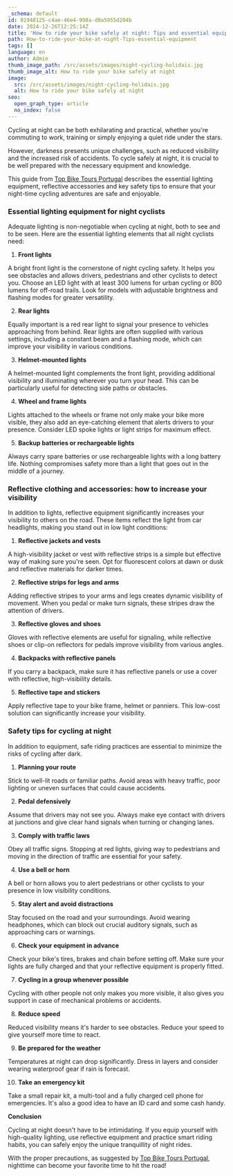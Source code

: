```yaml
---
_schema: default
id: 01948125-c4ae-46e4-998a-d0a5955d204b
date: 2024-12-26T12:25:14Z
title: 'How to ride your bike safely at night: Tips and essential equipment'
path: How-to-ride-your-bike-at-night-Tips-essential-equipment
tags: []
language: en
author: Admin
thumb_image_path: /src/assets/images/night-cycling-holidais.jpg
thumb_image_alt: How to ride your bike safely at night
image:
  src: /src/assets/images/night-cycling-holidais.jpg
  alt: How to ride your bike safely at night
seo:
  open_graph_type: article
  no_index: false
---
```

Cycling at night can be both exhilarating and practical, whether you're
commuting to work, training or simply enjoying a quiet ride under the stars.

However, darkness presents unique challenges, such as reduced visibility and the
increased risk of accidents. To cycle safely at night, it is crucial to be well
prepared with the necessary equipment and knowledge.

This guide from [Top Bike Tours Portugal](https://topbiketoursportugal.com/)
describes the essential lighting equipment, reflective accessories and key
safety tips to ensure that your night-time cycling adventures are safe and
enjoyable.

### Essential lighting equipment for night cyclists

Adequate lighting is non-negotiable when cycling at night, both to see and to be
seen. Here are the essential lighting elements that all night cyclists need:

1. **Front lights**

A bright front light is the cornerstone of night cycling safety. It helps you
see obstacles and allows drivers, pedestrians and other cyclists to detect you.
Choose an LED light with at least 300 lumens for urban cycling or 800 lumens for
off-road trails. Look for models with adjustable brightness and flashing modes
for greater versatility.

2. **Rear lights**

Equally important is a red rear light to signal your presence to vehicles
approaching from behind. Rear lights are often supplied with various settings,
including a constant beam and a flashing mode, which can improve your visibility
in various conditions.

3. **Helmet-mounted lights**

A helmet-mounted light complements the front light, providing additional
visibility and illuminating wherever you turn your head. This can be
particularly useful for detecting side paths or obstacles.

4. **Wheel and frame lights**

Lights attached to the wheels or frame not only make your bike more visible,
they also add an eye-catching element that alerts drivers to your presence.
Consider LED spoke lights or light strips for maximum effect.

5. **Backup batteries or rechargeable lights**

Always carry spare batteries or use rechargeable lights with a long battery
life. Nothing compromises safety more than a light that goes out in the middle
of a journey.

### Reflective clothing and accessories: how to increase your visibility

In addition to lights, reflective equipment significantly increases your
visibility to others on the road. These items reflect the light from car
headlights, making you stand out in low light conditions:

1. **Reflective jackets and vests**

A high-visibility jacket or vest with reflective strips is a simple but
effective way of making sure you're seen. Opt for fluorescent colors at dawn or
dusk and reflective materials for darker times.

2. **Reflective strips for legs and arms**

Adding reflective stripes to your arms and legs creates dynamic visibility of
movement. When you pedal or make turn signals, these stripes draw the attention
of drivers.

3. **Reflective gloves and shoes**

Gloves with reflective elements are useful for signaling, while reflective shoes
or clip-on reflectors for pedals improve visibility from various angles.

4. **Backpacks with reflective panels**

If you carry a backpack, make sure it has reflective panels or use a cover with
reflective, high-visibility details.

5. **Reflective tape and stickers**

Apply reflective tape to your bike frame, helmet or panniers. This low-cost
solution can significantly increase your visibility.

### Safety tips for cycling at night

In addition to equipment, safe riding practices are essential to minimize the
risks of cycling after dark.

1. **Planning your route**

Stick to well-lit roads or familiar paths. Avoid areas with heavy traffic, poor
lighting or uneven surfaces that could cause accidents.

2. **Pedal defensively**

Assume that drivers may not see you. Always make eye contact with drivers at
junctions and give clear hand signals when turning or changing lanes.

3. **Comply with traffic laws**

Obey all traffic signs. Stopping at red lights, giving way to pedestrians and
moving in the direction of traffic are essential for your safety.

4. **Use a bell or horn**

A bell or horn allows you to alert pedestrians or other cyclists to your
presence in low visibility conditions.

5. **Stay alert and avoid distractions**

Stay focused on the road and your surroundings. Avoid wearing headphones, which
can block out crucial auditory signals, such as approaching cars or warnings.

6. **Check your equipment in advance**

Check your bike's tires, brakes and chain before setting off. Make sure your
lights are fully charged and that your reflective equipment is properly fitted.

7. **Cycling in a group whenever possible**

Cycling with other people not only makes you more visible, it also gives you
support in case of mechanical problems or accidents.

8. **Reduce speed**

Reduced visibility means it's harder to see obstacles. Reduce your speed to give
yourself more time to react.

9. **Be prepared for the weather**

Temperatures at night can drop significantly. Dress in layers and consider
wearing waterproof gear if rain is forecast.

10. **Take an emergency kit**

Take a small repair kit, a multi-tool and a fully charged cell phone for
emergencies. It's also a good idea to have an ID card and some cash handy.

**Conclusion**

Cycling at night doesn't have to be intimidating. If you equip yourself with
high-quality lighting, use reflective equipment and practice smart riding
habits, you can safely enjoy the unique tranquillity of night rides.

With the proper precautions, as suggested by [Top Bike Tours Portugal](https://topbiketoursportugal.com/), nighttime can
become your favorite time to hit the road!